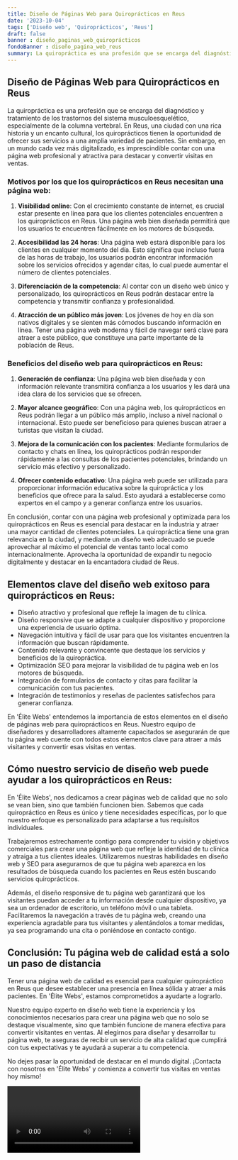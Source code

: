 ```yaml
---
title: Diseño de Páginas Web para Quiroprácticos en Reus
date: '2023-10-04'
tags: ['Diseño web', 'Quiroprácticos', 'Reus']
draft: false
banner : diseño_paginas_web_quiroprácticos
fondoBanner : diseño_pagina_web_reus
summary: La quiropráctica es una profesión que se encarga del diagnóstico y tratamiento de los trastornos del sistema musculoesquelético, especialmente de la columna vertebral. En Reus, una ciudad con una rica historia y un encanto cultural, los quiroprácticos tienen la oportunidad de ofrecer sus servicios a una amplia variedad de pacientes. Sin embargo, en un mundo cada vez más digitalizado, es imprescindible contar con una página web profesional y atractiva para destacar y convertir visitas en ventas.
---
```


## Diseño de Páginas Web para Quiroprácticos en Reus

La quiropráctica es una profesión que se encarga del diagnóstico y tratamiento de los trastornos del sistema musculoesquelético, especialmente de la columna vertebral. En Reus, una ciudad con una rica historia y un encanto cultural, los quiroprácticos tienen la oportunidad de ofrecer sus servicios a una amplia variedad de pacientes. Sin embargo, en un mundo cada vez más digitalizado, es imprescindible contar con una página web profesional y atractiva para destacar y convertir visitas en ventas.

### Motivos por los que los quiroprácticos en Reus necesitan una página web:

1. **Visibilidad online**: Con el crecimiento constante de internet, es crucial estar presente en línea para que los clientes potenciales encuentren a los quiroprácticos en Reus. Una página web bien diseñada permitirá que los usuarios te encuentren fácilmente en los motores de búsqueda.

2. **Accesibilidad las 24 horas**: Una página web estará disponible para los clientes en cualquier momento del día. Esto significa que incluso fuera de las horas de trabajo, los usuarios podrán encontrar información sobre los servicios ofrecidos y agendar citas, lo cual puede aumentar el número de clientes potenciales.

3. **Diferenciación de la competencia**: Al contar con un diseño web único y personalizado, los quiroprácticos en Reus podrán destacar entre la competencia y transmitir confianza y profesionalidad.

4. **Atracción de un público más joven**: Los jóvenes de hoy en día son nativos digitales y se sienten más cómodos buscando información en línea. Tener una página web moderna y fácil de navegar será clave para atraer a este público, que constituye una parte importante de la población de Reus.

### Beneficios del diseño web para quiroprácticos en Reus:

1. **Generación de confianza**: Una página web bien diseñada y con información relevante transmitirá confianza a los usuarios y les dará una idea clara de los servicios que se ofrecen.

2. **Mayor alcance geográfico**: Con una página web, los quiroprácticos en Reus podrán llegar a un público más amplio, incluso a nivel nacional o internacional. Esto puede ser beneficioso para quienes buscan atraer a turistas que visitan la ciudad.

3. **Mejora de la comunicación con los pacientes**: Mediante formularios de contacto y chats en línea, los quiroprácticos podrán responder rápidamente a las consultas de los pacientes potenciales, brindando un servicio más efectivo y personalizado.

4. **Ofrecer contenido educativo**: Una página web puede ser utilizada para proporcionar información educativa sobre la quiropráctica y los beneficios que ofrece para la salud. Esto ayudará a establecerse como expertos en el campo y a generar confianza entre los usuarios.

En conclusión, contar con una página web profesional y optimizada para los quiroprácticos en Reus es esencial para destacar en la industria y atraer una mayor cantidad de clientes potenciales. La quiropráctica tiene una gran relevancia en la ciudad, y mediante un diseño web adecuado se puede aprovechar al máximo el potencial de ventas tanto local como internacionalmente. Aprovecha la oportunidad de expandir tu negocio digitalmente y destacar en la encantadora ciudad de Reus.

<GifSeo />

<Cta />

## Elementos clave del diseño web exitoso para quiroprácticos en Reus:

- Diseño atractivo y profesional que refleje la imagen de tu clínica.
- Diseño responsive que se adapte a cualquier dispositivo y proporcione una experiencia de usuario óptima.
- Navegación intuitiva y fácil de usar para que los visitantes encuentren la información que buscan rápidamente.
- Contenido relevante y convincente que destaque los servicios y beneficios de la quiropráctica.
- Optimización SEO para mejorar la visibilidad de tu página web en los motores de búsqueda.
- Integración de formularios de contacto y citas para facilitar la comunicación con tus pacientes.
- Integración de testimonios y reseñas de pacientes satisfechos para generar confianza.

En 'Élite Webs' entendemos la importancia de estos elementos en el diseño de páginas web para quiroprácticos en Reus. Nuestro equipo de diseñadores y desarrolladores altamente capacitados se asegurarán de que tu página web cuente con todos estos elementos clave para atraer a más visitantes y convertir esas visitas en ventas.

## Cómo nuestro servicio de diseño web puede ayudar a los quiroprácticos en Reus:

En 'Élite Webs', nos dedicamos a crear páginas web de calidad que no solo se vean bien, sino que también funcionen bien. Sabemos que cada quiropráctico en Reus es único y tiene necesidades específicas, por lo que nuestro enfoque es personalizado para adaptarse a tus requisitos individuales.

Trabajaremos estrechamente contigo para comprender tu visión y objetivos comerciales para crear una página web que refleje la identidad de tu clínica y atraiga a tus clientes ideales. Utilizaremos nuestras habilidades en diseño web y SEO para asegurarnos de que tu página web aparezca en los resultados de búsqueda cuando los pacientes en Reus estén buscando servicios quiroprácticos.

Además, el diseño responsive de tu página web garantizará que los visitantes puedan acceder a tu información desde cualquier dispositivo, ya sea un ordenador de escritorio, un teléfono móvil o una tableta. Facilitaremos la navegación a través de tu página web, creando una experiencia agradable para tus visitantes y alentándolos a tomar medidas, ya sea programando una cita o poniéndose en contacto contigo.

## Conclusión: Tu página web de calidad está a solo un paso de distancia

Tener una página web de calidad es esencial para cualquier quiropráctico en Reus que desee establecer una presencia en línea sólida y atraer a más pacientes. En 'Élite Webs', estamos comprometidos a ayudarte a lograrlo.

Nuestro equipo experto en diseño web tiene la experiencia y los conocimientos necesarios para crear una página web que no solo se destaque visualmente, sino que también funcione de manera efectiva para convertir visitantes en ventas. Al elegirnos para diseñar y desarrollar tu página web, te aseguras de recibir un servicio de alta calidad que cumplirá con tus expectativas y te ayudará a superar a tu competencia.

No dejes pasar la oportunidad de destacar en el mundo digital. ¡Contacta con nosotros en 'Élite Webs' y comienza a convertir tus visitas en ventas hoy mismo!

<Video />

<CtaBot job='Quiroprácticos' city='Reus'/>

<Gmaps query='Reus+españa+maps' />
